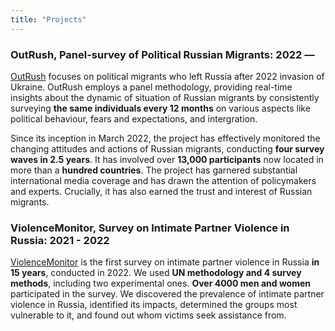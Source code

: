 ```yaml
---
title: "Projects"
---
```


<!-- This css code to control size of the page title. Here it is 0 to make it invisible -->

```{=html}
<style>
.title {
  font-size: 0px;
}
</style>
```
### OutRush, Panel-survey of Political Russian Migrants: 2022 ---

[OutRush](https://outrush.io/eng) focuses on political migrants who left Russia after 2022 invasion of Ukraine. OutRush employs a panel methodology, providing real-time insights about the dynamic of situation of Russian migrants by consistently surveying **the same individuals every 12 months** on various aspects like political behaviour, fears and expectations, and intergration.\

Since its inception in March 2022, the project has effectively monitored the changing attitudes and actions of Russian migrants, conducting **four survey waves in 2.5 years**. It has involved over **13,000 participants** now located in more than a **hundred countries**. The project has garnered substantial international media coverage and has drawn the attention of policymakers and experts. Crucially, it has also earned the trust and interest of Russian migrants.

### ViolenceMonitor, Survey on Intimate Partner Violence in Russia: 2021 - 2022

[ViolenceMonitor](https://violencemonitor.org/) is the first survey on intimate partner violence in Russia **in 15 years**, conducted in 2022. We used **UN methodology and 4 survey methods**, including two experimental ones. **Over 4000 men and women** participated in the survey. We discovered the prevalence of intimate partner violence in Russia, identified its impacts, determined the groups most vulnerable to it, and found out whom victims seek assistance from.
